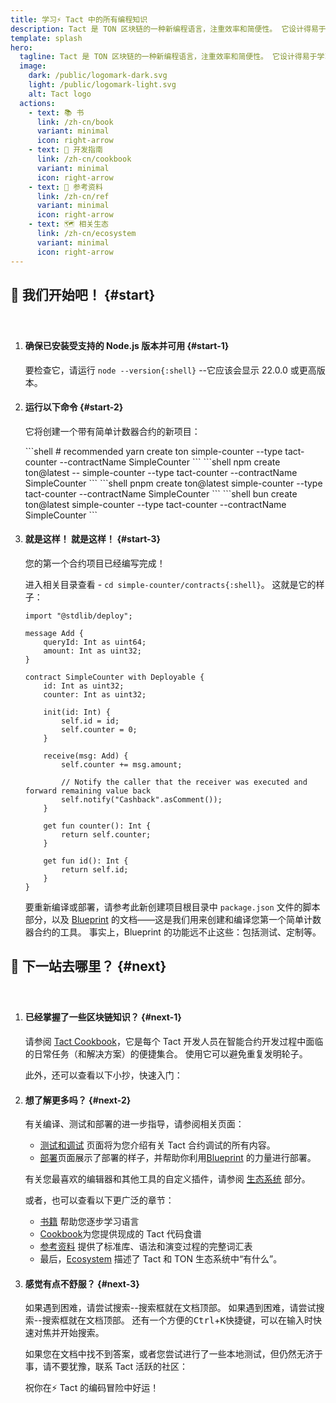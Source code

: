 ```yaml
---
title: 学习⚡ Tact 中的所有编程知识
description: Tact 是 TON 区块链的一种新编程语言，注重效率和简便性。 它设计得易于学习和使用，并且非常适合智能合约。
template: splash
hero:
  tagline: Tact 是 TON 区块链的一种新编程语言，注重效率和简便性。 它设计得易于学习和使用，并且非常适合智能合约。 它设计得易于学习和使用，并且非常适合智能合约。 Tact 是一种静态类型语言，具有简单的语法和强大的类型系统。
  image:
    dark: /public/logomark-dark.svg
    light: /public/logomark-light.svg
    alt: Tact logo
  actions:
    - text: 📚 书
      link: /zh-cn/book
      variant: minimal
      icon: right-arrow
    - text: 🍲 开发指南
      link: /zh-cn/cookbook
      variant: minimal
      icon: right-arrow
    - text: 🔬 参考资料
      link: /zh-cn/ref
      variant: minimal
      icon: right-arrow
    - text: 🗺️ 相关生态
      link: /zh-cn/ecosystem
      variant: minimal
      icon: right-arrow
---
```



## 🚀 我们开始吧！ {#start}

<p>ㅤ</p>

<Steps>

1. #### 确保已安装受支持的 Node.js 版本并可用 {#start-1}

    要检查它，请运行 `node --version{:shell}` --它应该会显示 22.0.0 或更高版本。

2. #### 运行以下命令 {#start-2}

   它将创建一个带有简单计数器合约的新项目：

   <Tabs>
     <TabItem label="yarn" icon="seti:yarn">
       ```shell
       # recommended
       yarn create ton simple-counter --type tact-counter --contractName SimpleCounter
       ```
     </TabItem>
     <TabItem label="npm" icon="seti:npm">
       ```shell
       npm create ton@latest -- simple-counter --type tact-counter --contractName SimpleCounter
       ```
     </TabItem>
     <TabItem label="pnpm" icon="pnpm">
       ```shell
       pnpm create ton@latest simple-counter --type tact-counter --contractName SimpleCounter
       ```
     </TabItem>
     <TabItem label="bun" icon="bun">
       ```shell
       bun create ton@latest simple-counter --type tact-counter --contractName SimpleCounter
       ```
     </TabItem>
   </Tabs>

3. #### 就是这样！ 就是这样！ {#start-3}

   您的第一个合约项目已经编写完成！

   进入相关目录查看 - `cd simple-counter/contracts{:shell}`。  这就是它的样子：

   ```tact
   import "@stdlib/deploy";

   message Add {
       queryId: Int as uint64;
       amount: Int as uint32;
   }

   contract SimpleCounter with Deployable {
       id: Int as uint32;
       counter: Int as uint32;

       init(id: Int) {
           self.id = id;
           self.counter = 0;
       }

       receive(msg: Add) {
           self.counter += msg.amount;

           // Notify the caller that the receiver was executed and forward remaining value back
           self.notify("Cashback".asComment());
       }

       get fun counter(): Int {
           return self.counter;
       }

       get fun id(): Int {
           return self.id;
       }
   }
   ```

   要重新编译或部署，请参考此新创建项目根目录中 `package.json` 文件的脚本部分，以及 [Blueprint](https://github.com/ton-org/blueprint) 的文档——这是我们用来创建和编译您第一个简单计数器合约的工具。 事实上，Blueprint 的功能远不止这些：包括测试、定制等。

</Steps>

## 🤔 下一站去哪里？  {#next}

<p>ㅤ</p>

<Steps>

1. #### 已经掌握了一些区块链知识？ {#next-1}

   请参阅 [Tact Cookbook](/zh-cn/cookbook)，它是每个 Tact 开发人员在智能合约开发过程中面临的日常任务（和解决方案）的便捷集合。 使用它可以避免重复发明轮子。

   此外，还可以查看以下小抄，快速入门：

   <CardGrid>
     <LinkCard
       title="💎 来自 FunC (TON)"
       href="/zh-cn/book/cs/from-func"
     />
     <LinkCard
       title="🔷 来自 Solidity (Ethereum)"
       href="/zh-cn/book/cs/from-solidity"
     />
   </CardGrid>

2. #### 想了解更多吗？  {#next-2}

   有关编译、测试和部署的进一步指导，请参阅相关页面：

   - [测试和调试](/zh-cn/book/debug) 页面将为您介绍有关 Tact 合约调试的所有内容。
   - [部署](/zh-cn/book/deploy)页面展示了部署的样子，并帮助你利用[Blueprint](https://github.com/ton-org/blueprint) 的力量进行部署。

   有关您最喜欢的编辑器和其他工具的自定义插件，请参阅 [生态系统](/zh-cn/ecosystem) 部分。

   或者，也可以查看以下更广泛的章节：

   - [书籍](/zh-cn/book) 帮助您逐步学习语言
   - [Cookbook](/zh-cn/cookbook)为您提供现成的 Tact 代码食谱
   - [参考资料](/zh-cn/ref) 提供了标准库、语法和演变过程的完整词汇表
   - 最后，[Ecosystem](/zh-cn/ecosystem) 描述了 Tact 和 TON 生态系统中“有什么”。

   <CardGrid>
     <LinkCard
       title="📚 阅读 Tact 书籍"
       href="/zh-cn/book"
     />
     <LinkCard
       title="🍲 研习食谱"
       href="/zh-cn/cookbook"
     />
     <LinkCard
       title="🔬 浏览参考文档"
       href="/zh-cn/ref"
     />
     <LinkCard
       title="🗺️ 拥抱生态系统"
       href="/zh-cn/ecosystem"
     />
   </CardGrid>

3. #### 感觉有点不舒服？  {#next-3}

   如果遇到困难，请尝试搜索--搜索框就在文档顶部。 如果遇到困难，请尝试搜索--搜索框就在文档顶部。 还有一个方便的<kbd>Ctrl</kbd>+<kbd>K</kbd>快捷键，可以在输入时快速对焦并开始搜索。

   如果您在文档中找不到答案，或者您尝试进行了一些本地测试，但仍然无济于事，请不要犹豫，联系 Tact 活跃的社区：

   <CardGrid>
     <LinkCard
       title="✈️ Telegram Group"
       href="https://t.me/tactlang"
     />
     <LinkCard
       title="🐦 X/Twitter"
       href="https://twitter.com/tact_language"
     />
   </CardGrid>

   祝你在⚡ Tact 的编码冒险中好运！

</Steps>
